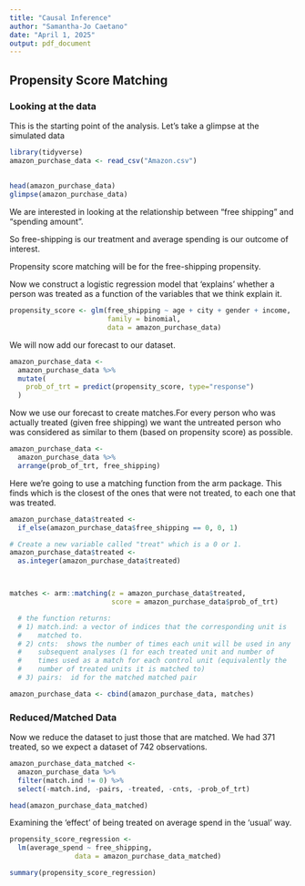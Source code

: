 ```yaml
---
title: "Causal Inference"
author: "Samantha-Jo Caetano"
date: "April 1, 2025"
output: pdf_document
---
```



## Propensity Score Matching

### Looking at the data

This is the starting point of the analysis. Let's take a glimpse at the simulated data

```r
library(tidyverse)
amazon_purchase_data <- read_csv("Amazon.csv") 
  
  
head(amazon_purchase_data)
glimpse(amazon_purchase_data)
```
 
We are interested in looking at the relationship between "free shipping" and "spending amount".

So free-shipping is our treatment and average spending is our outcome of interest.

Propensity score matching will be for the free-shipping propensity.

Now we construct a logistic regression model that 'explains' whether a person was treated as a function of the variables that we think explain it.

```r
propensity_score <- glm(free_shipping ~ age + city + gender + income, 
                        family = binomial,
                        data = amazon_purchase_data)
```

We will now add our forecast to our dataset.

```r
amazon_purchase_data <- 
  amazon_purchase_data %>% 
  mutate(
    prob_of_trt = predict(propensity_score, type="response")
  ) 
```

Now we use our forecast to create matches.For every person who was actually treated (given free shipping) we want the untreated person who was considered as similar to them (based on propensity score) as possible.

```r
amazon_purchase_data <- 
  amazon_purchase_data %>% 
  arrange(prob_of_trt, free_shipping)
```

Here we're going to use a matching function from the arm package. This finds which is the closest of the ones that were not treated, to each one that was treated.

```r
amazon_purchase_data$treated <- 
  if_else(amazon_purchase_data$free_shipping == 0, 0, 1)

# Create a new variable called "treat" which is a 0 or 1.
amazon_purchase_data$treated <- 
  as.integer(amazon_purchase_data$treated)



matches <- arm::matching(z = amazon_purchase_data$treated, 
                         score = amazon_purchase_data$prob_of_trt)

  # the function returns:                 
  # 1) match.ind: a vector of indices that the corresponding unit is  
  #    matched to.   
  # 2) cnts:  shows the number of times each unit will be used in any 
  #    subsequent analyses (1 for each treated unit and number of     
  #    times used as a match for each control unit (equivalently the  
  #    number of treated units it is matched to)                      
  # 3) pairs:  id for the matched matched pair 

amazon_purchase_data <- cbind(amazon_purchase_data, matches)
```

### Reduced/Matched Data

Now we reduce the dataset to just those that are matched. We had 371 treated, so we expect a dataset of 742 observations.

```r
amazon_purchase_data_matched <- 
  amazon_purchase_data %>% 
  filter(match.ind != 0) %>% 
  select(-match.ind, -pairs, -treated, -cnts, -prob_of_trt)

head(amazon_purchase_data_matched)
```


Examining the 'effect' of being treated on average spend in the 'usual' way.

```r
propensity_score_regression <- 
  lm(average_spend ~ free_shipping, 
                data = amazon_purchase_data_matched)

summary(propensity_score_regression)
```

